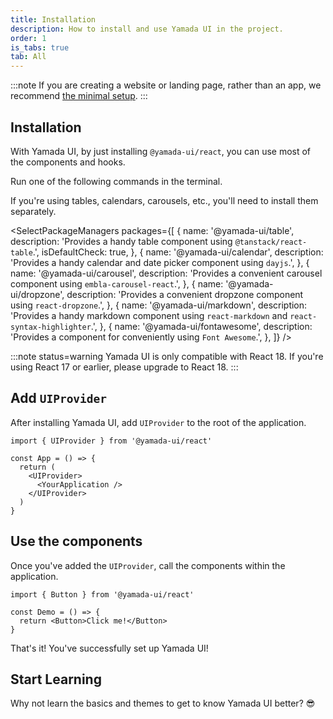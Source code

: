 ```yaml
---
title: Installation
description: How to install and use Yamada UI in the project.
order: 1
is_tabs: true
tab: All
---
```


:::note
If you are creating a website or landing page, rather than an app, we recommend [the minimal setup](/getting-started/installation/minimal).
:::

## Installation

With Yamada UI, by just installing `@yamada-ui/react`, you can use most of the components and hooks.

Run one of the following commands in the terminal.

<PackageManagers packageNameOrCommand='@yamada-ui/react' />

If you're using tables, calendars, carousels, etc., you'll need to install them separately.

<SelectPackageManagers
  packages={[
    {
      name: '@yamada-ui/table',
      description: 'Provides a handy table component using `@tanstack/react-table`.',
      isDefaultCheck: true,
    },
    {
      name: '@yamada-ui/calendar',
      description: 'Provides a handy calendar and date picker component using `dayjs`.',
    },
    {
      name: '@yamada-ui/carousel',
      description: 'Provides a convenient carousel component using `embla-carousel-react`.',
    },
    {
      name: '@yamada-ui/dropzone',
      description: 'Provides a convenient dropzone component using `react-dropzone`.',
    },
    {
      name: '@yamada-ui/markdown',
      description:
        'Provides a handy markdown component using `react-markdown` and `react-syntax-highlighter`.',
    },
    {
      name: '@yamada-ui/fontawesome',
      description: 'Provides a component for conveniently using `Font Awesome`.',
    },
  ]}
/>

:::note status=warning
Yamada UI is only compatible with React 18. If you're using React 17 or earlier, please upgrade to React 18.
:::

## Add `UIProvider`

After installing Yamada UI, add `UIProvider` to the root of the application.

```tsx live=false highlight={5,7}
import { UIProvider } from '@yamada-ui/react'

const App = () => {
  return (
    <UIProvider>
      <YourApplication />
    </UIProvider>
  )
}
```

## Use the components

Once you've added the `UIProvider`, call the components within the application.

```tsx live=false
import { Button } from '@yamada-ui/react'

const Demo = () => {
  return <Button>Click me!</Button>
}
```

That's it! You've successfully set up Yamada UI!

## Start Learning

Why not learn the basics and themes to get to know Yamada UI better? 😎

<CardContainer>
  <LinkCard href='/getting-started/basics' />
  <LinkCard
    href='/styled-system/theming'
    title='Learn about Themes'
    description="Get to know Yamada UI's default theme and learn how to create and modify the values for colors, fonts, and other theme attributes."
  />
  <LinkCard
    href='/components'
    title='Explore Components'
    description='Yamada UI offers over 100 flexible components. All components support animations and dark mode.'
  />
  <LinkCard
    href='https://github.com/hirotomoyamada/yamada-ui'
    title='Explore the Source Code'
    description='The Yamada UI package and documentation site are open source. If you like Yamada UI, please give it a star.'
  />
</CardContainer>

